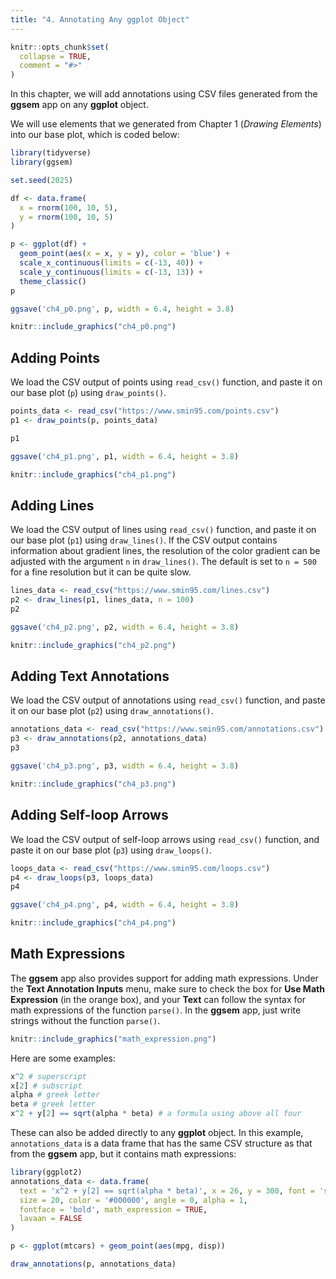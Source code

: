 ```yaml
---
title: "4. Annotating Any ggplot Object"
---
```


```r
knitr::opts_chunk$set(
  collapse = TRUE,
  comment = "#>"
)
```

In this chapter, we will add annotations using CSV files generated from the **ggsem** app on any  **ggplot** object.

We will use elements that we generated from Chapter 1 (*Drawing Elements*) into our base plot, which is coded below:

```r
library(tidyverse)
library(ggsem)

set.seed(2025)

df <- data.frame(
  x = rnorm(100, 10, 5),
  y = rnorm(100, 10, 5)
)

p <- ggplot(df) +
  geom_point(aes(x = x, y = y), color = 'blue') +
  scale_x_continuous(limits = c(-13, 40)) +
  scale_y_continuous(limits = c(-13, 13)) +
  theme_classic()
p
```


```r
ggsave('ch4_p0.png', p, width = 6.4, height = 3.8)
```

```r
knitr::include_graphics("ch4_p0.png")
```

## Adding Points

We load the CSV output of points using `read_csv()` function, and paste it on our base plot (`p`) using `draw_points()`. 

```r
points_data <- read_csv("https://www.smin95.com/points.csv")
p1 <- draw_points(p, points_data)

p1
```

```r
ggsave('ch4_p1.png', p1, width = 6.4, height = 3.8)
```

```r
knitr::include_graphics("ch4_p1.png")
```

## Adding Lines

We load the CSV output of lines using `read_csv()` function, and paste it on our base plot (`p1`) using `draw_lines()`. If the CSV output contains information about gradient lines, the resolution of the color gradient can be adjusted with the argument `n` in `draw_lines()`. The default is set to `n = 500` for a fine resolution but it can be quite slow.

```r
lines_data <- read_csv("https://www.smin95.com/lines.csv")
p2 <- draw_lines(p1, lines_data, n = 100)
p2
```

```r
ggsave('ch4_p2.png', p2, width = 6.4, height = 3.8)
```

```r
knitr::include_graphics("ch4_p2.png")
```

## Adding Text Annotations

We load the CSV output of annotations using `read_csv()` function, and paste it on our base plot (`p2`) using `draw_annotations()`. 

```r
annotations_data <- read_csv("https://www.smin95.com/annotations.csv")
p3 <- draw_annotations(p2, annotations_data)
p3
```

```r
ggsave('ch4_p3.png', p3, width = 6.4, height = 3.8)
```

```r
knitr::include_graphics("ch4_p3.png")
```

## Adding Self-loop Arrows

We load the CSV output of self-loop arrows using `read_csv()` function, and paste it on our base plot (`p3`) using `draw_loops()`. 

```r
loops_data <- read_csv("https://www.smin95.com/loops.csv")
p4 <- draw_loops(p3, loops_data)
p4
```

```r
ggsave('ch4_p4.png', p4, width = 6.4, height = 3.8)
```

```r
knitr::include_graphics("ch4_p4.png")
```

## Math Expressions


The **ggsem** app also provides support for adding math expressions. Under the **Text Annotation Inputs** menu, make sure to check the box for **Use Math Expression** (in the orange box), and your **Text** can follow the syntax for math expressions of the function `parse()`. In the **ggsem** app, just write strings without the function `parse()`. 

```r
knitr::include_graphics("math_expression.png")
```

Here are some examples:

```r
x^2 # superscript
x[2] # subscript
alpha # greek letter
beta # greek letter
x^2 + y[2] == sqrt(alpha * beta) # a formula using above all four 
```

These can also be added directly to any **ggplot** object. In this example, `annotations_data` is a data frame that has the same CSV structure as that from the **ggsem** app, but it contains math expressions:

```r
library(ggplot2)
annotations_data <- data.frame(
  text = 'x^2 + y[2] == sqrt(alpha * beta)', x = 26, y = 300, font = 'serif',
  size = 20, color = '#000000', angle = 0, alpha = 1,
  fontface = 'bold', math_expression = TRUE,
  lavaan = FALSE
)

p <- ggplot(mtcars) + geom_point(aes(mpg, disp))

draw_annotations(p, annotations_data)

```
